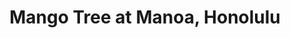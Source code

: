 ---
title: Mango Tree at Manoa, Honolulu
media: 
dimensions: 36" x 30"
hero_image: ../../images/gallery/mango_tree_at_manoa.jpg
sale_status: For Sale
---